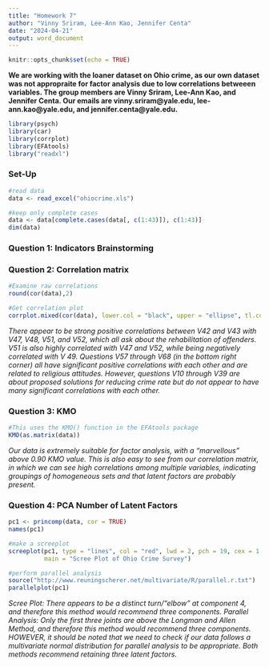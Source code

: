 ```yaml
---
title: "Homework 7"
author: "Vinny Sriram, Lee-Ann Kao, Jennifer Centa"
date: "2024-04-21"
output: word_document
---
```


```r
knitr::opts_chunk$set(echo = TRUE)
```

**We are working with the loaner dataset on Ohio crime, as our own dataset was not appropraite for factor analysis due to low correlations betweeen variables. The group members are Vinny Sriram, Lee-Ann Kao, and Jennifer Centa. Our emails are vinny.sriram@yale.edu, lee-ann.kao@yale.edu, and jennifer.centa@yale.edu.**

```r
library(psych)
library(car)
library(corrplot)
library(EFAtools)
library("readxl")
```

### Set-Up
```r
#read data
data <- read_excel("ohiocrime.xls")

#keep only complete cases
data <- data[complete.cases(data[, c(1:43)]), c(1:43)]
dim(data)
```


### Question 1: Indicators Brainstorming


### Question 2: Correlation matrix

```r
#Examine raw correlations
round(cor(data),2)

#Get correlation plot
corrplot.mixed(cor(data), lower.col = "black", upper = "ellipse", tl.col = "black", number.cex = .5, tl.pos = "lt", tl.cex = .5, p.mat = cor.mtest(data, conf.level = .95)$p, sig.level = .05)
```
*There appear to be strong positive correlations between V42 and V43 with V47, V48, V51, and V52, which all ask about the rehabilitation of offenders. V51 is also highly correlated with V47 and V52, while being negatively correlated with V 49. Questions V57 through V68 (in the bottom right corner) all have significant positive correlations with each other and are related to religious attitudes. However, questions V10 through V39 are about proposed solutions for reducing crime rate but do not appear to have many significant correlations with each other.*


### Question 3: KMO

```r
#This uses the KMO() function in the EFAtools package
KMO(as.matrix(data))
```
*Our data is extremely suitable for factor analysis, with a "marvellous" above 0.90 KMO value. This is also easy to see from our correlation matrix, in which we can see high correlations among multiple variables, indicating groupings of homogeneous sets and that latent factors are probably present.*


### Question 4: PCA Number of Latent Factors

```r
pc1 <- princomp(data, cor = TRUE)
names(pc1)

#make a screeplot  
screeplot(pc1, type = "lines", col = "red", lwd = 2, pch = 19, cex = 1.2, 
          main = "Scree Plot of Ohio Crime Survey")

#perform parallel analysis
source("http://www.reuningscherer.net/multivariate/R/parallel.r.txt")
parallelplot(pc1)
```
*Scree Plot: There appears to be a distinct turn/"elbow" at component 4, and therefore this method would recommend three components.*
*Parallel Analysis: Only the first three joints are above the Longman and Allen Method, and therefore this method would recommend three components. HOWEVER, it should be noted that we need to check if our data follows a multivariate normal distribution for parallel analysis to be appropriate.*
*Both methods recommend retaining three latent factors.*

